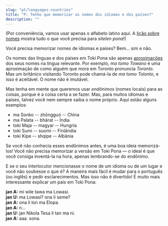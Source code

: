 ```yaml
---
slug: "pt/languages-countries"
title: "P: Tenho que memorizar os nomes dos idiomas e dos países?"
description: ""
---
```


(Por conveniência, vamos usar apenas o alfabeto latino aqui. A [lição sobre nomes](pt/07) mostra tudo o que você precisa para *sitelen pona*!)

Você precisa memorizar nomes de idiomas e países? Bem... sim e não.

Os nomes das línguas e dos países em Toki Pona são apenas [aproximações](pt/make-a-name#3-how-do-we-make-the-name-work-in-toki-pona) dos seus nomes na língua relevante. Por exemplo, *ma tomo Towano* é uma aproximação de como alguém que mora em Toronto pronuncia *Toronto*. Mas um britânico visitando Toronto pode chamá-la de *ma tomo Tolonto*, e isso é aceitável. O nome não é imutável.

Mas tenha em mente que queremos usar *endônimos* (nomes locais) para as coisas, porque é a coisa certa a se fazer. Mas, para muitos idiomas e países, talvez você nem sempre saiba o nome próprio. Aqui estão alguns exemplos:

* ma Sonko -- zhōngguó -- China
* ma Palata -- bhārat -- Índia
* toki Maja -- magyar -- Hungría
* toki Sumi -- suomi -- Finlândia
* toki Kipe -- shqipe -- Albânia

Se você não conhecia esses endônimos antes, é uma boa ideia memorizá-los! Você não precisa memorizar a versão em Toki Pona — o ideal é que você consiga inventá-la na hora, apenas lembrando-se do endônimo.

E se o seu interlocutor mencionasse o nome de um idioma ou de um lugar e você não soubesse o que é? A maneira mais fácil é mudar para o português (ou inglês) e pedir esclarecimentos. Mas isso não é divertido! É muito mais interessante explicar um país em Toki Pona:

**jan A:** mi wile tawa ma Lowasi.  
**jan U:** ma Lowasi? ona li seme?  
**jan A:** ona li lon ma Elopa.  
**jan A:** n...  
**jan U:** jan Nikola Tesa li tan ma ni.  
**jan A:** aaa. sona.

